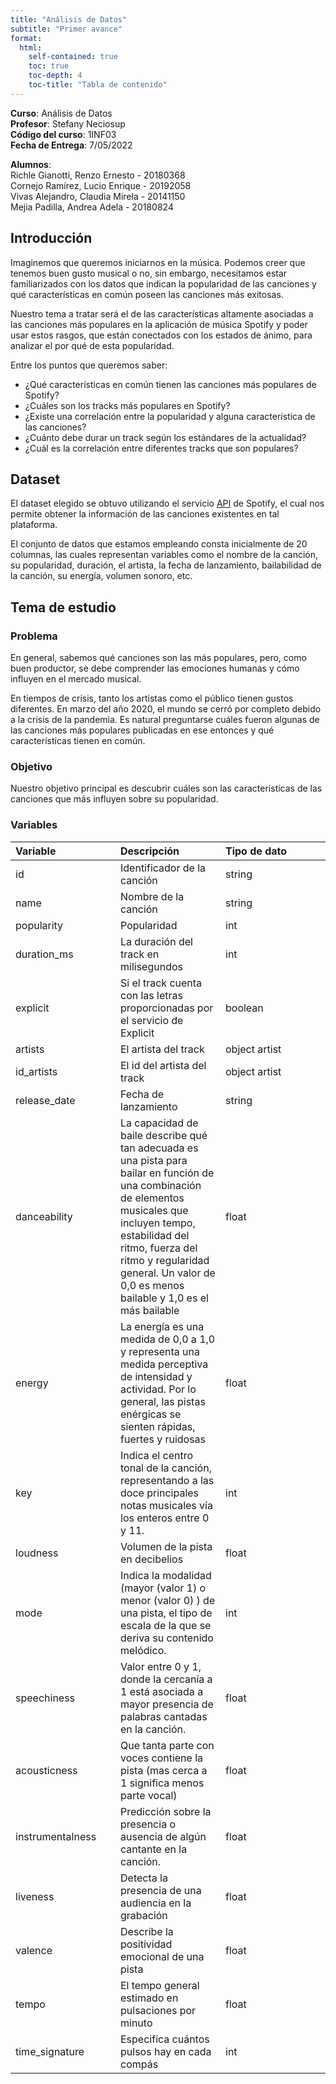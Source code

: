 ```yaml
---
title: "Análisis de Datos"
subtitle: "Primer avance"
format: 
  html:
    self-contained: true
    toc: true
    toc-depth: 4
    toc-title: "Tabla de contenido"
---
```


**Curso**: Análisis de Datos \
**Profesor**: Stefany Neciosup \
**Código del curso**:  	1INF03 \
**Fecha de Entrega**: 	7/05/2022  \

**Alumnos**: \
Richle Gianotti, Renzo Ernesto - 20180368 \
Cornejo Ramírez, Lucio Enrique - 20192058 \
Vivas Alejandro, Claudia Mirela - 20141150 \
Mejia Padilla, Andrea Adela - 20180824 \

## Introducción

Imaginemos que queremos iniciarnos en la música. 
Podemos creer que tenemos buen gusto musical o no, sin embargo,
necesitamos estar familiarizados con los datos que indican la popularidad 
de las canciones y qué características en común poseen las canciones más exitosas.

Nuestro tema a tratar será el de las características altamente asociadas a las canciones
más populares en la aplicación de música Spotify y poder usar estos rasgos, que están 
conectados con los estados de ánimo, para analizar el por qué de esta popularidad.

Entre los puntos que queremos saber: 

- ¿Qué características en común tienen las canciones más populares de Spotify?
- ¿Cuáles son los tracks más populares en Spotify? 
- ¿Existe una correlación entre la popularidad y alguna característica de las canciones?
- ¿Cuánto debe durar un track según los estándares de la actualidad?
- ¿Cuál es la correlación entre diferentes tracks que son populares?

## Dataset

El dataset elegido se obtuvo utilizando el servicio [API](https://spotipy.readthedocs.io/en/2.19.0/)
de Spotify, el cual nos permite obtener la información de las canciones existentes en tal plataforma.

El conjunto de datos que estamos empleando consta inicialmente de 20 columnas, las cuales representan variables como el nombre de la canción, su popularidad, duración, el artista, la fecha de lanzamiento, bailabilidad de la canción, su energía, volumen sonoro, etc.

## Tema de estudio

### Problema

En general, sabemos qué canciones son las más populares, pero, como buen productor, 
se debe comprender las emociones humanas y cómo influyen en el mercado musical.

En tiempos de crisis, tanto los artistas como el público tienen gustos diferentes.
En marzo del año 2020, el mundo se cerró por completo debido a la crisis de la pandemia. 
Es natural preguntarse cuáles fueron algunas de las canciones más populares publicadas en ese entonces y qué características tienen en común.	

### Objetivo

Nuestro objetivo principal es descubrir cuáles son las características de las canciones
que más influyen sobre su popularidad.

### Variables

Variable | Descripción | Tipo de dato
:--- | :--- | :---
id | Identificador de la canción | string
name | Nombre de la canción | string
popularity | Popularidad | int
duration_ms | La duración del track en milisegundos | int
explicit | Si el track cuenta con las letras proporcionadas por el servicio de Explicit | boolean
artists | El artista del track | object artist
id_artists | El id del artista del track | object artist
release_date | Fecha de lanzamiento | string
danceability | La capacidad de baile describe qué tan adecuada es una pista para bailar en función de una combinación de elementos musicales que incluyen tempo, estabilidad del ritmo, fuerza del ritmo y regularidad general. Un valor de 0,0 es menos bailable y 1,0 es el más bailable | float
energy | La energía es una medida de 0,0 a 1,0 y representa una medida perceptiva de intensidad y actividad. Por lo general, las pistas enérgicas se sienten rápidas, fuertes y ruidosas | float
key | Indica el centro tonal de la canción, representando a las doce principales notas musicales vía los enteros entre 0 y 11. | int
loudness | Volumen de la pista en decibelios  | float
mode | Indica la modalidad (mayor (valor 1) o menor (valor 0) ) de una pista, el tipo de escala de la que se deriva su contenido melódico. | int 
speechiness | Valor entre 0 y 1, donde la cercanía a 1 está asociada a mayor presencia de palabras cantadas en la canción. | float
acousticness | Que tanta parte con voces contiene la pista (mas cerca a 1 significa menos parte vocal) | float
instrumentalness | Predicción sobre la presencia o ausencia de algún cantante en la canción. | float
liveness | Detecta la presencia de una audiencia en la grabación | float
valence | Describe la positividad emocional de una pista | float
tempo | El tempo general estimado en pulsaciones por minuto | float
time_signature | Especifica cuántos pulsos hay en cada compás | int 